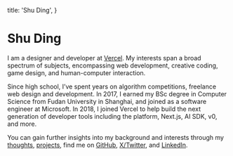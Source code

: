   title: 'Shu Ding',
}

# Shu Ding

I am a designer and developer at [Vercel](https://vercel.com). My interests span a broad spectrum of subjects, encompassing web development, creative coding, game design, and human-computer interaction.

Since high school, I’ve spent years on algorithm competitions, freelance web design and development. In 2017, I earned my BSc degree in Computer Science from Fudan University in Shanghai, and joined as a software engineer at Microsoft. In 2018, I joined Vercel to help build the next generation of developer tools including the platform, Next.js, AI SDK, v0, and more.

You can gain further insights into my background and interests through my [thoughts](/thoughts), [projects](/projects), find me on [GitHub](https://github.com/shuding), [X/Twitter](https://x.com/shuding_), and [LinkedIn](https://www.linkedin.com/in/shuding).
